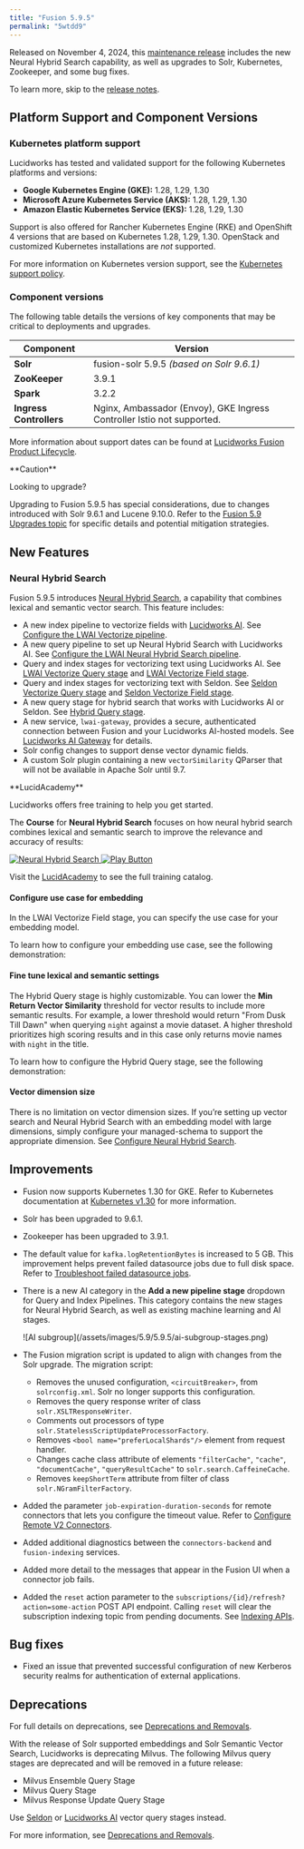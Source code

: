 ```yaml
---
title: "Fusion 5.9.5"
permalink: "5wtdd9"
---
```


Released on November 4, 2024, this [maintenance release](/policies/7shln5/lucidworks-version-support-lifecycle#maintenance-release-support-policy) includes the new Neural Hybrid Search capability, as well as upgrades to Solr, Kubernetes, Zookeeper, and some bug fixes.

To learn more, skip to the [release notes](#rel-notes).

## Platform Support and Component Versions

### Kubernetes platform support

Lucidworks has tested and validated support for the following Kubernetes platforms and versions:

* **Google Kubernetes Engine (GKE):** 1.28, 1.29, 1.30
* **Microsoft Azure Kubernetes Service (AKS):** 1.28, 1.29, 1.30
* **Amazon Elastic Kubernetes Service (EKS):** 1.28, 1.29, 1.30

Support is also offered for Rancher Kubernetes Engine (RKE) and OpenShift 4 versions that are based on Kubernetes 1.28, 1.29, 1.30. OpenStack and customized Kubernetes installations are *not* supported.

For more information on Kubernetes version support, see the [Kubernetes support policy](/policies/7shln5/lucidworks-version-support-lifecycle#kubernetes-support).

### Component versions

The following table details the versions of key components that may be critical to deployments and upgrades.

| Component | Version |
| --- | --- |
| **Solr** | fusion-solr 5.9.5  *(based on Solr 9.6.1)* |
| **ZooKeeper** | 3.9.1 |
| **Spark** | 3.2.2 |
| **Ingress Controllers** | Nginx, Ambassador (Envoy), GKE Ingress Controller  Istio not supported. |

More information about support dates can be found at [Lucidworks Fusion Product Lifecycle](/policies/7shln5/lucidworks-version-support-lifecycle).

<Warning>
**Caution**

Looking to upgrade?

Upgrading to Fusion 5.9.5 has special considerations, due to changes introduced with Solr 9.6.1 and Lucene 9.10.0. Refer to the [Fusion 5.9 Upgrades topic](/how-to/upgrade-fusion-5/j13rzy/fusion-5-upgrade-from-5-9-x#59x-595) for specific details and potential mitigation strategies.
</Warning>

## New Features

### Neural Hybrid Search

Fusion 5.9.5 introduces [Neural Hybrid Search](/fusion/5.9/hao5f4/neural-hybrid-search), a capability that combines lexical and semantic vector search. This feature includes:

* A new index pipeline to vectorize fields with [Lucidworks AI](/lw-platform/ai/lukosg/lucidworks-ai). See [Configure the LWAI Vectorize pipeline](/how-to/he3kp5/configure-the-lwai-vectorize-pipeline).
* A new query pipeline to set up Neural Hybrid Search with Lucidworks AI. See [Configure the LWAI Neural Hybrid Search pipeline](/how-to/tvrvlw/configure-the-lwai-neural-hybrid-search-pipeline).
* Query and index stages for vectorizing text using Lucidworks AI. See [LWAI Vectorize Query stage](/fusion/5.9/owi8af/lwai-vectorize-query) and [LWAI Vectorize Field stage](/fusion/5.9/t16i6m/lwai-vectorize-field).
* Query and index stages for vectorizing text with Seldon. See [Seldon Vectorize Query stage](/fusion/5.9/33ccfb/seldon-vectorize-query-stage) and [Seldon Vectorize Field stage](/fusion/5.9/wpkxmb/seldon-vectorize-field-stage).
* A new query stage for hybrid search that works with Lucidworks AI or Seldon. See [Hybrid Query stage](/fusion/5.9/fgbib5/hybrid-query-stage).
* A new service, `lwai-gateway`, provides a secure, authenticated connection between Fusion and your Lucidworks AI-hosted models.
  See [Lucidworks AI Gateway](/lw-platform/ai/41gdb7/lucidworks-ai-gateway) for details.
* Solr config changes to support dense vector dynamic fields.
* A custom Solr plugin containing a new `vectorSimilarity` QParser that will not be available in Apache Solr until 9.7.

<Note>
**LucidAcademy**

Lucidworks offers free training to help you get started.

The **Course** for **Neural Hybrid Search** focuses on how neural hybrid search combines lexical and semantic search to improve the relevance and accuracy of results:

<Frame>
  <a href="https://academy.lucidworks.com/neural-hybrid-search-2" target="_blank">
    <div class="note-image-wrapper">
      <img noZoom src="/assets/images/training-covers/neural-hybrid-search.png" alt="Neural Hybrid Search" class="note-image" />
      <img noZoom src="/images/play-btn.svg" alt="Play Button" class="note-image-overlay" />
    </div>
  </a>
</Frame>


Visit the [LucidAcademy](https://academy.lucidworks.com) to see the full training catalog.
</Note>

#### Configure use case for embedding

In the LWAI Vectorize Field stage, you can specify the use case for your embedding model.

To learn how to configure your embedding use case, see the following demonstration:

#### Fine tune lexical and semantic settings

The Hybrid Query stage is highly customizable. You can lower the **Min Return Vector Similarity** threshold for vector results to include more semantic results. For example, a lower threshold would return "From Dusk Till Dawn" when querying `night` against a movie dataset. A higher threshold prioritizes high scoring results and in this case only returns movie names with `night` in the title.

To learn how to configure the Hybrid Query stage, see the following demonstration:

#### Vector dimension size

There is no limitation on vector dimension sizes. If you’re setting up vector search and Neural Hybrid Search with an embedding model with large dimensions, simply configure your managed-schema to support the appropriate dimension. See [Configure Neural Hybrid Search](/how-to/jk43nv/configure-neural-hybrid-search#modify-solr-managed-schema).

## Improvements

* Fusion now supports Kubernetes 1.30 for GKE. Refer to Kubernetes documentation at [Kubernetes v1.30](https://kubernetes.io/blog/2024/04/17/kubernetes-v1-30-release/) for more information.

* Solr has been upgraded to 9.6.1.

* Zookeeper has been upgraded to 3.9.1.

* The default value for `kafka.logRetentionBytes` is increased to 5 GB. This improvement helps prevent failed datasource jobs due to full disk space. Refer to [Troubleshoot failed datasource jobs](/how-to/vgyk10/troubleshoot-failed-datasource-jobs).

* There is a new AI category in the **Add a new pipeline stage** dropdown for Query and Index Pipelines. This category contains the new stages for Neural Hybrid Search, as well as existing machine learning and AI stages.

    <Frame>![AI subgroup](/assets/images/5.9/5.9.5/ai-subgroup-stages.png)</Frame>

* The Fusion migration script is updated to align with changes from the Solr upgrade. The migration script:

    + Removes the unused configuration, `<circuitBreaker>`, from `solrconfig.xml`. Solr no longer supports this configuration.
    + Removes the query response writer of class `solr.XSLTResponseWriter`.
    + Comments out processors of type `solr.StatelessScriptUpdateProcessorFactory`.
    + Removes `<bool name="preferLocalShards"/>` element from request handler.
    + Changes cache class attribute of elements `"filterCache"`, `"cache"`, `"documentCache"`, `"queryResultCache"` to `solr.search.CaffeineCache`.
    + Removes `keepShortTerm` attribute from filter of class `solr.NGramFilterFactory`.

* Added the parameter `job-expiration-duration-seconds` for remote connectors that lets you configure the timeout value. Refer to [Configure Remote V2 Connectors](/how-to/ssl8ue/configure-remote-v-2-connectors#job-expiration-duration-5-9-5-only).

* Added additional diagnostics between the `connectors-backend` and `fusion-indexing` services.

* Added more detail to the messages that appear in the Fusion UI when a connector job fails.

* Added the `reset` action parameter to the `subscriptions/{id}/refresh?action=some-action` POST API endpoint. Calling `reset` will clear the subscription indexing topic from pending documents. See [Indexing APIs](/fusion/5.9/gq9miz/indexing-ap-is).

## Bug fixes

* Fixed an issue that prevented successful configuration of new Kerberos security realms for authentication of external applications.

## Deprecations

For full details on deprecations, see [Deprecations and Removals](/fusion/5.9/8855/deprecations-and-removals#deprecations).

With the release of Solr supported embeddings and Solr Semantic Vector Search, Lucidworks is deprecating Milvus. The following Milvus query stages are deprecated and will be removed in a future release:

* Milvus Ensemble Query Stage
* Milvus Query Stage
* Milvus Response Update Query Stage

Use [Seldon](/fusion/5.9/33ccfb/seldon-vectorize-query-stage) or [Lucidworks AI](/fusion/5.9/owi8af/lwai-vectorize-query) vector query stages instead.

For more information, see [Deprecations and Removals](/fusion/5.9/8855/deprecations-and-removals).